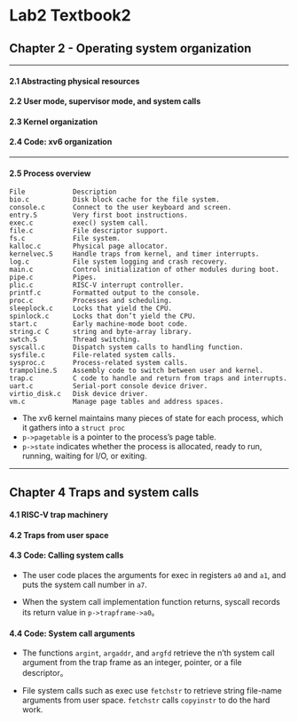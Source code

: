# Lab2 Textbook2
## Chapter 2 - Operating system organization

---

#### 2.1 Abstracting physical resources

#### 2.2 User mode, supervisor mode, and system calls

#### 2.3 Kernel organization

#### 2.4 Code: xv6 organization

---

#### 2.5 Process overview
```List []
File            Description
bio.c           Disk block cache for the file system.
console.c       Connect to the user keyboard and screen.
entry.S         Very first boot instructions.
exec.c          exec() system call.
file.c          File descriptor support.
fs.c            File system.
kalloc.c        Physical page allocator.
kernelvec.S     Handle traps from kernel, and timer interrupts.
log.c           File system logging and crash recovery.
main.c          Control initialization of other modules during boot.
pipe.c          Pipes.
plic.c          RISC-V interrupt controller.
printf.c        Formatted output to the console.
proc.c          Processes and scheduling.
sleeplock.c     Locks that yield the CPU.
spinlock.c      Locks that don’t yield the CPU.
start.c         Early machine-mode boot code.
string.c C      string and byte-array library.
swtch.S         Thread switching.
syscall.c       Dispatch system calls to handling function.
sysfile.c       File-related system calls.
sysproc.c       Process-related system calls.
trampoline.S    Assembly code to switch between user and kernel.
trap.c          C code to handle and return from traps and interrupts.
uart.c          Serial-port console device driver.
virtio_disk.c   Disk device driver.
vm.c            Manage page tables and address spaces.
```

- The xv6 kernel maintains many pieces of state for each process, which it gathers into a `struct proc`
- `p->pagetable` is a pointer to the process’s page table.
- `p->state` indicates whether the process is allocated, ready to run, running, waiting for I/O, or exiting.

---

## Chapter 4 Traps and system calls


#### 4.1 RISC-V trap machinery

#### 4.2 Traps from user space

#### 4.3 Code: Calling system calls

- The user code places the arguments for exec in registers `a0` and `a1`, and puts the system call number in `a7`.

- When the system call implementation function returns, syscall records its return value in `p->trapframe->a0`。

#### 4.4 Code: System call arguments

- The functions `argint`, `argaddr`, and `argfd` retrieve the n’th system call argument from the trap frame as an integer, pointer, or a file descriptor。
     
- File system calls such as exec use `fetchstr` to retrieve string file-name arguments from user space. `fetchstr` calls `copyinstr` to do the hard work.